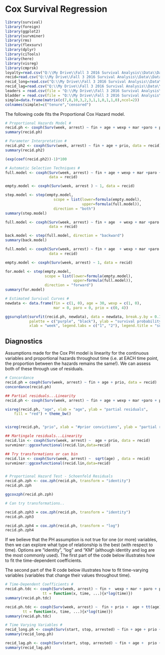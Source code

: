 
# Cox Survival Regression


```r
library(survival)
library(foreign)
library(ggplot2)
library(survminer)
library(rms)
library(flexsurv)
library(dplyr)
library(ciTools)
library(here)
library(visreg)
library(cmprsk)
loyalty=read.csv("Q:\\My Drive\\Fall 3 2016 Survival Analysis\\Data\\Data_R\\loyalty.csv",header=T)
recid=read.csv("Q:\\My Drive\\Fall 3 2016 Survival Analysis\\Data\\Data_R\\recid.csv",header=T)
recid_long=read.csv("Q:\\My Drive\\Fall 3 2016 Survival Analysis\\Data\\Data_R\\recid_long.csv",header=T)
recid_lag=read.csv("Q:\\My Drive\\Fall 3 2016 Survival Analysis\\Data\\Data_R\\recid_lag.csv",header=T)
leaders = read.csv(file = "Q:\\My Drive\\Fall 3 2016 Survival Analysis\\Data\\Data_R\\leaders.csv", header = TRUE)
bladder = read.csv(file = "Q:\\My Drive\\Fall 3 2016 Survival Analysis\\Data\\Data_R\\bladder.csv", header = TRUE)
simple=data.frame(matrix(c(7,8,10,3,2,3,1,1,0,1,1,0),ncol=2))
colnames(simple)=c("tenure","censored")

```


The following code fits the Proportional Cox Hazard model.

```r

# Proportional Hazards Model #
recid.ph <- coxph(Surv(week, arrest) ~ fin + age + wexp + mar +paro + prio, data = recid)
summary(recid.ph)

# Parameter Interpretation #
recid.ph2 <- coxph(Surv(week, arrest) ~ fin + age + prio, data = recid)
summary(recid.ph2)

(exp(coef(recid.ph2))-1)*100

# Automatic Selection Techniques #
full.model <- coxph(Surv(week, arrest) ~ fin + age + wexp + mar +paro + prio, 
                    data = recid)

empty.model <- coxph(Surv(week, arrest ) ~ 1, data = recid)

step.model <- step(empty.model, 
                      scope = list(lower=formula(empty.model), 
                                   upper=formula(full.model)), 
                      direction = "both")
summary(step.model)

full.model <- coxph(Surv(week, arrest) ~ fin + age  + wexp + mar +paro + prio, 
                    data = recid)

back.model <- step(full.model, direction = "backward")
summary(back.model)

full.model <- coxph(Surv(week, arrest) ~ fin + age  + wexp + mar +paro + prio, 
                    data = recid)

empty.model <- coxph(Surv(week, arrest) ~ 1, data = recid)

for.model <- step(empty.model, 
                  scope = list(lower=formula(empty.model), 
                               upper=formula(full.model)), 
                  direction = "forward")
summary(for.model)

# Estimated Survival Curves #
newdata <- data.frame(fin = c(1, 0), age = 30, wexp = c(1, 0),
                      mar = 0, paro = 0, prio = c(0, 4))

ggsurvplot(survfit(recid.ph, newdata), data = newdata, break.y.by = 0.1,
           palette = c("purple", "black"), ylab = "survival probability",
           xlab = "week", legend.labs = c("1", "2"), legend.title = "subject")


```


## Diagnostics

Assumptions made for the Cox PH model is linearity for the continuous variables and proportional hazards throughout time (i.e. at EACH time point, the proportion between the hazards remains the same!).  We can assess both of these through use of residuals.

```r

# Concordance 
recid.ph = coxph(Surv(week, arrest) ~ fin + age + prio, data = recid)
concordance(recid.ph)

## Partial residuals...Linearity
recid.ph <- coxph(Surv(week, arrest) ~ fin + age + wexp + mar +paro + prio, data = recid)

visreg(recid.ph, "age", xlab = "age", ylab = "partial residuals",        gg = TRUE, band = FALSE) +  geom_smooth(col = "red", 
    fill = "red") + theme_bw() 


visreg(recid.ph, "prio", xlab = "#prior convictions", ylab = "partial residuals",    gg = TRUE, band = FALSE) +  geom_smooth(col = "red", fill = "red") + theme_bw()

## Martingale residuals...Linearity
recid.lin <- coxph(Surv(week, arrest) ~  age + prio, data = recid)
survminer::ggcoxfunctional(recid.lin,data=recid)

## Try transformations or can bin
recid.lin <- coxph(Surv(week, arrest) ~  sqrt(age) , data = recid)
survminer::ggcoxfunctional(recid.lin,data=recid)


# Proportional Hazard Test - Schoenfeld Residuals 
recid.ph.zph <- cox.zph(recid.ph, transform = "identity")
recid.ph.zph

ggcoxzph(recid.ph.zph)

# Can try transformations..

recid.ph.zph3 = cox.zph(recid.ph, transform = "identity")
recid.ph.zph3

recid.ph.zph4 = cox.zph(recid.ph, transform = "log")
recid.ph.zph4

```

If we believe that the PH assumption is not true for one (or more) variables, then we can explore what type of relationship is the best (with respect to time).  Options are "identity", "log" and "KM" (although identity and log are the most commonly used).  The first part of the code below illustrates how to fit the time-dependent coefficients.

The second part of the R code below illustrates how to fit  time-varying variables (variables that change their values throughout time).


```r

# Time-Dependent Coefficients #
recid.ph.tdc <- coxph(Surv(week, arrest) ~ fin +  wexp + mar + paro + prio+ age + tt(age), data = recid,
                 tt = function(x, time, ...){x*log(time)})
summary(recid.ph.tdc)

recid.ph.tdc <- coxph(Surv(week, arrest) ~  fin + prio +  age + tt(age), data = recid,
        tt = function(x, time, ...){x*log(time)})
summary(recid.ph.tdc)

# Time Varying Variables #
recid_long.ph <- coxph(Surv(start, stop, arrested) ~ fin + age + prio + employed, data = recid_long)
summary(recid_long.ph)

recid_lag.ph <- coxph(Surv(start, stop, arrested) ~ fin + age +  prio + employed, data = recid_lag)
summary(recid_lag.ph)


```
